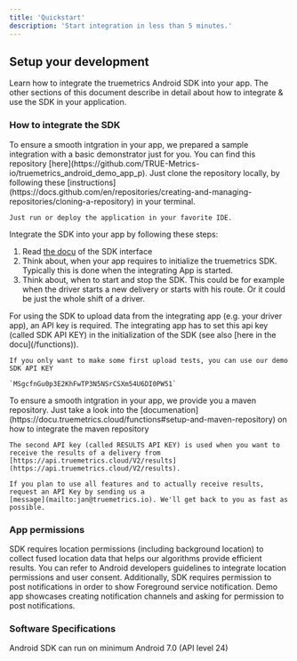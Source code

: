 ```yaml
---
title: 'Quickstart'
description: 'Start integration in less than 5 minutes.'
---
```


## Setup your development

Learn how to integrate the truemetrics Android SDK into your app.
The other sections of this document describe in detail about how to integrate & use the SDK in your application. 

### How to integrate the SDK

<AccordionGroup>
  <Accordion icon="github" title="Clone the demo application">
    To ensure a smooth intgration in your app, we prepared a sample integration with a basic demonstrator  just for you. You can find this repository 
    [here](https://github.com/TRUE-Metrics-io/truemetrics_android_demo_app_p). Just clone the repository
    locally, by following these
    [instructions](https://docs.github.com/en/repositories/creating-and-managing-repositories/cloning-a-repository)
    in your terminal.

    Just run or deploy the application in your favorite IDE.
  </Accordion>

  <Accordion icon="github" title="Prepare the SDK integration">

  Integrate the SDK into your app by following these steps:
  
  1. Read [the docu](/functions) of the SDK interface
  2. Think about, when your app requires to initialize the truemetrics SDK. Typically this is done when the integrating App is started.
  3. Think about, when to start and stop the SDK. This could be for example when the driver starts a new delivery or starts with his route. Or it could be just the whole shift of a driver.

  </Accordion>

  <Accordion icon="github" title="Get your SDK API Key">
    For using the SDK to upload data from the integrating app (e.g. your driver app), an API key is required.
    The integrating app has to set this api key (called SDK API KEY) in the initialization of the SDK (see also [here in the docu](/functions)). 

    If you only want to make some first upload tests, you can use our demo SDK API KEY 
    
    `MSgcfnGu0p3E2KhFwTP3N5NSrCSXm54U6DI0PW51`
  </Accordion>

  <Accordion icon="github" title="Integrate via Maven">
    To ensure a smooth intgration in your app, we provide you a maven repository. Just take a look into the [documenation](https://docu.truemetrics.cloud/functions#setup-and-maven-repository) on how to integrate the maven repository
  </Accordion>


  <Accordion icon="github" title="Connect your Backend">

    The second API key (called RESULTS API KEY) is used when you want to receive the results of a delivery from [https://api.truemetrics.cloud/V2/results](https://api.truemetrics.cloud/V2/results).
    
    If you plan to use all features and to actually receive results, request an API Key by sending us a
    [message](mailto:jan@truemetrics.io). We'll get back to you as fast as possible. 
  </Accordion>

</AccordionGroup> 


### App permissions
SDK requires location permissions (including background location) to collect fused location data that helps our algorithms provide efficient results.
You can refer to Android developers guidelines to integrate location permissions and user consent. 
Additionally, SDK requires permission to post notifications in order to show Foreground service notification. Demo app showcases creating notification channels and asking for permission to post notifications.

###  Software Specifications
Android SDK can run on minimum Android 7.0 (API level 24)

